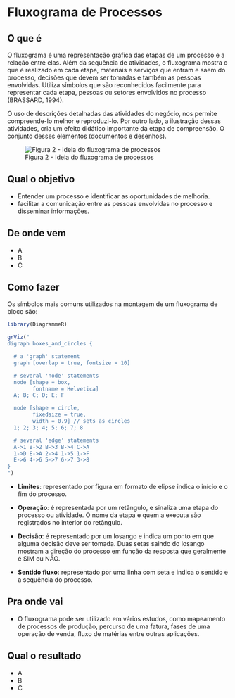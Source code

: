 # Fluxograma de Processos

## O que é {-}

O fluxograma é uma representação gráfica das etapas de um processo e a relação entre elas. Além da sequência de atividades, o fluxograma mostra o que é realizado em cada etapa, materiais e serviços que entram e saem do processo, decisões que devem ser tomadas e também as pessoas envolvidas. Utiliza símbolos que são reconhecidos facilmente para representar cada etapa, pessoas ou setores envolvidos no processo (BRASSARD, 1994). 

O uso de descrições detalhadas das atividades do negócio, nos permite compreende-lo melhor e reproduzi-lo. Por outro lado, a ilustração dessas atividades, cria um efeito didático importante da etapa de compreensão. O conjunto desses elementos (documentos e desenhos).

![Figura 2 - Ideia do fluxograma de processos](images/figura_processo.png)

## Qual o objetivo {-}

- Entender um processo e identificar as oportunidades de melhoria.
- facilitar a comunicação entre as pessoas envolvidas no processo e disseminar informações.

## De onde vem {-}

- A
- B
- C

## Como fazer {-}

Os símbolos mais comuns utilizados na montagem de um fluxograma de bloco são: 

```r
library(DiagrammeR)

grViz("
digraph boxes_and_circles {

  # a 'graph' statement
  graph [overlap = true, fontsize = 10]

  # several 'node' statements
  node [shape = box,
        fontname = Helvetica]
  A; B; C; D; E; F

  node [shape = circle,
        fixedsize = true,
        width = 0.9] // sets as circles
  1; 2; 3; 4; 5; 6; 7; 8

  # several 'edge' statements
  A->1 B->2 B->3 B->4 C->A
  1->D E->A 2->4 1->5 1->F
  E->6 4->6 5->7 6->7 3->8
}
")

```




- **Limites**: representado por figura em formato de elipse indica o início e o fim do processo.

- **Operação**: é representada por um retângulo, e sinaliza uma etapa do processo ou atividade. O nome da etapa e quem a executa são registrados no interior do retângulo.

- **Decisão**: é representado por um losango e indica um ponto em que alguma decisão deve ser tomada. Duas setas saindo do losango mostram a direção do processo em função da resposta que geralmente é SIM ou NÃO.

- **Sentido fluxo**: representado por uma linha com seta e indica o sentido e a sequência do processo.


## Pra onde vai {-}

- O fluxograma pode ser utilizado em vários estudos, como mapeamento de processos de produção, percurso de uma fatura, fases de uma operação de venda, fluxo de matérias entre outras aplicações.


## Qual o resultado {-}

- A
- B
- C